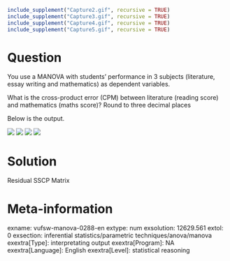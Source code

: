 ```r
include_supplement("Capture2.gif", recursive = TRUE)
include_supplement("Capture3.gif", recursive = TRUE)
include_supplement("Capture4.gif", recursive = TRUE)
include_supplement("Capture5.gif", recursive = TRUE)
```

Question
========
You use a MANOVA with students' performance in 3 subjects (literature,
essay writing and mathematics) as dependent variables.   
  
What is the cross-product error (CPM) between literature (reading score)
and mathematics (maths score)? Round to three decimal places   
  
Below is the output.  
  
![](Capture2.gif)
![](Capture3.gif)
![](Capture4.gif)
![](Capture5.gif)


Solution
========





Residual SSCP Matrix





Meta-information
================
exname: vufsw-manova-0288-en
extype: num
exsolution: 12629.561
extol: 0
exsection: inferential statistics/parametric techniques/anova/manova
exextra[Type]: interpretating output
exextra[Program]: NA
exextra[Language]: English
exextra[Level]: statistical reasoning

